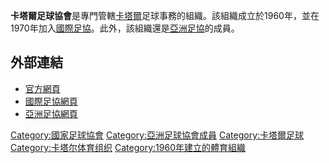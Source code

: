 {{noteTA|G1=足球|G2=地名}}
{{國家足協
|Name               = 卡塔爾足球協會
|Logo               = Qatar Football Association.png
|Founded            = 1960年
|FIFA affiliation   = 1970年
|Region             = [[亞洲足協|亞洲足協]]
|Region affiliation = 1972年
|President          = Hamad Bin Khalifa Bin Ahmed Al-Thani
}}

'''卡塔爾足球協會'''是專門管轄[[卡塔爾|卡塔爾]]足球事務的組織。該組織成立於1960年，並在1970年加入[[國際足協|國際足協]]。此外，該組織還是[[亞洲足協|亞洲足協]]的成員。

==外部連結==
*[http://www.qfa.com.qa/ 官方網頁]{{Wayback|url=http://www.qfa.com.qa/ |date=20170914181256 }} {{ar icon}}
*[http://www.fifa.com/associations/association=qat/index.html 國際足協網頁] {{Wayback|url=http://www.fifa.com/associations/association=qat/index.html |date=20181212074259 }}
*[https://web.archive.org/web/20130621072105/http://www.the-afc.com/en/member-associations/west/qatar-football-assoc.html 亞洲足協網頁]

{{AFC associations}}

[[Category:國家足球協會|Category:國家足球協會]]
[[Category:亞洲足球協會成員|Category:亞洲足球協會成員]]
[[Category:卡塔爾足球|Category:卡塔爾足球]]
[[Category:卡塔尔体育组织|Category:卡塔尔体育组织]]
[[Category:1960年建立的體育組織|Category:1960年建立的體育組織]]